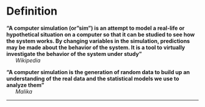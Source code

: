# Definition

**“A computer simulation (or "sim") is an attempt to model a real-life or hypothetical situation on a computer so that it can be studied to see how the system works. By changing variables in the simulation, predictions may be made about the behavior of the system. It is a tool to virtually investigate the behavior of the system under study”**  
&nbsp;&nbsp;&nbsp;&nbsp;&nbsp;&nbsp;*Wikipedia*
    

**“A computer simulation is the generation of random data to build up an understanding of the real data and the statistical models we use to analyze them”**  
&nbsp;&nbsp;&nbsp;&nbsp;&nbsp;&nbsp;*Malika*

***

